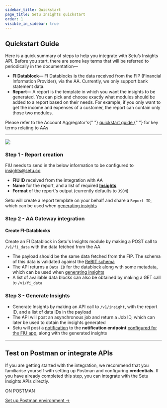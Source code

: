 ```yaml
---
sidebar_title: Quickstart
page_title: Setu Insights quickstart
order: 1
visible_in_sidebar: true
---
```


## Quickstart Guide

Here is a quick summary of steps to help you integrate with Setu’s Insights API. Before you start, there are some key terms that will be referred to periodically in the documentation—

-   **FI Datablock**— FI Datablocks is the data received from the FIP (Financial Information Provider), via the AA. Currently, we only support bank statement data.
-   **Report**— A report is the template in which you want the insights to be generated. You can pick and choose exactly what modules should be added to a report based on their needs. For example, if you only want to get the income and expenses of a customer, the report can contain only those two modules.

<Callout type="tip">
    Please refer to the Account Aggregator's{" "}
    <a href="/data/account-aggregator/quickstart#quickstart-guide">
        quickstart guide
    </a>{" "}
    for key terms relating to AAs
</Callout>

<hr className="primary" />

![](https://storage.googleapis.com/strapi-assets/latest/setu-bsa-how-it-works-2/setu-bsa-how-it-works-2.png)

### Step 1 - Report creation

FIU needs to send in the below information to be configured to [insights@setu.co](mailto:insights@setu.co)

-   **FIU ID** received from the integration with AA
-   **Name** for the report, and a list of required <a href="/data/bank-statement-analyser/postman" target="_blank">**Insights**</a>
-   **Format** of the report's output (currently defaults to `JSON`)

Setu will create a report template on your behalf and share a `Report ID`, which can be used when [generating insights](#step-3-generate-insights)

### Step 2 - AA Gateway integration

#### Create FI-Datablocks

Create an FI Datablock in Setu's Insights module by making a POST call to `/v1/fi_data` with the data fetched from the AA

-   The payload should be the same data fetched from the FIP. The schema of this data is validated against the [ReBIT schema](https://api.rebit.org.in/schema)
-   The API returns a `Data ID` for the datablock along with some metadata, which can be used when [generating insights](#step-3-generate-insights)
-   A list of available data blocks can also be obtained by making a GET call to `/v1/fi_data`

### Step 3 - Generate Insights

-   Generate Insights by making an API call to `/v1/insight`, with the report ID, and a list of data IDs in the payload
-   The API will post an asynchronous job and return a Job ID, which can later be used to obtain the insights generated
-   Setu will post a <a href="/data/bank-statement-analyser/quickstart/notifications" target="_blank">notification</a> to the **notification endpoint** <a href="/data/account-aggregator/quickstart#integrating-fiu-apis-on-sandbox" target="_blank">configured for the FIU app</a>, along with the generated insights

<hr className="primary" />

## Test on Postman or integrate APIs

If you are getting started with the integration, we recommend that you familiarise yourself with setting up Postman and configuring **credentials**. If you have already completed this step, you can integrate with the Setu Insights APIs directly.

<Row>
    <Portion desktopSpan="half">
        <Card padding="small" shape="rounded">
            <p>ON POSTMAN</p>
            <a href="/data/bank-statement-analyser/postman" target="_blank">
                Set up Postman environment ->
            </a>
        </Card>
    </Portion>
</Row>

<WasPageHelpful />
